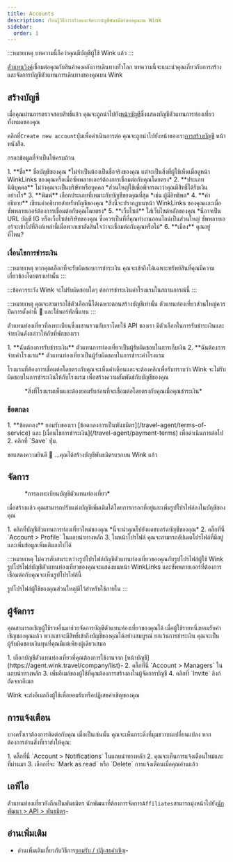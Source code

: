 ```yaml
---
title: Accounts
description: เรียนรู้วิธีการสร้างและจัดการบัญชีพันธมิตรของคุณบน Wink
sidebar:
  order: 1
---
```


:::หมายเหตุ
บทความนี้ถือว่าคุณมีบัญชีผู้ใช้ Wink แล้ว
:::

[ตัวแทนวิงค์](https://agent.wink.travel)เชื่อมต่อคุณกับสินค้าคงคลังการเดินทางทั่วโลก บทความนี้จะแนะนำคุณเกี่ยวกับการสร้างและจัดการบัญชีตัวแทนการเดินทางของคุณบน Wink

## สร้างบัญชี

เมื่อคุณผ่านการตรวจสอบสิทธิ์แล้ว คุณจะถูกนำไปยัง[หน้าบัญชี](https://agent.wink.travel/company/list)ซึ่งแสดงบัญชีตัวแทนการท่องเที่ยวทั้งหมดของคุณ

คลิกที่`Create new account`ปุ่มเพื่อดำเนินการต่อ คุณจะถูกนำไปยังหน้าของเรา[การสร้างบัญชี](https://agent.wink.travel/company/create) หน้าหนังสือ.

กรอกข้อมูลที่จำเป็นให้ครบถ้วน

<Steps>
  1. **ชื่อ** ชื่อบัญชีของคุณ *ไม่จำเป็นต้องเป็นชื่อจริงของคุณ แต่จะเป็นสิ่งที่ผู้ใช้เห็นเมื่อดูหน้า WinkLinks ของคุณหรือเมื่อซัพพลายเออร์ต้องการเชื่อมต่อกับคุณโดยตรง*
  2. **ประเภทนิติบุคคล** ไม่ว่าคุณจะเป็นบริษัทหรือบุคคล *ส่วนใหญ่ใช้เพื่อพิจารณาว่าคุณมีสิทธิ์ได้รับเงินอย่างไร*
  3. **พิมพ์** เลือกประเภทที่เหมาะกับบัญชีของคุณที่สุด *เช่น ผู้มีอิทธิพล*
  4. **คำอธิบาย** เขียนคำอธิบายสำหรับบัญชีของคุณ *สิ่งนี้จะปรากฏบนหน้า WinkLinks ของคุณและเมื่อซัพพลายเออร์ต้องการเชื่อมต่อกับคุณโดยตรง*
  5. **เว็บไซต์** ใส่เว็บไซต์หลักของคุณ *นี่อาจเป็น URL บัญชี IG หรือเว็บไซต์บริษัทของคุณ ซึ่งควรเป็นที่ที่คุณทำงานออนไลน์เป็นส่วนใหญ่ ซัพพลายเออร์จะเข้าไปที่ลิงก์เหล่านี้เมื่อพวกเขาตัดสินใจว่าจะเชื่อมต่อกับคุณหรือไม่*
  6. **เมือง** คุณอยู่ที่ไหน?
</Steps>


### เงื่อนไขการชำระเงิน

:::หมายเหตุ
หากคุณเลือกที่จะรับผิดชอบการชำระเงิน คุณจะเข้าถึงได้เฉพาะทรัพย์สินที่คุณมีความเกี่ยวข้องโดยตรงเท่านั้น
:::

:::ข้อควรระวัง
Wink จะไม่รับผิดชอบใดๆ ต่อการชำระเงินค่าโรงแรมในสถานการณ์นี้
:::

:::หมายเหตุ
คุณจะสามารถใช้ตัวเลือกนี้ได้เฉพาะตอนสร้างบัญชีเท่านั้น ตัวแทนท่องเที่ยวส่วนใหญ่ควรปิดการตั้งค่านี้ 🛑 และใช้พอร์ทัลนี้แทน
:::

ตัวแทนท่องเที่ยวที่ลงทะเบียนซึ่งผสานรวมกับเราโดยใช้ API ของเรา มีตัวเลือกในการรับชำระเงินและจ่ายเงินดังกล่าวให้กับที่พักของเรา

<Steps>
  1. **ฉันต้องการรับชำระเงิน** ตัวแทนการท่องเที่ยวเป็นผู้รับผิดชอบในการเก็บเงิน
  2. **ฉันต้องการจ่ายค่าโรงแรม** ตัวแทนท่องเที่ยวเป็นผู้รับผิดชอบในการชำระค่าโรงแรม
</Steps>


โรงแรมที่ต้องการเชื่อมต่อโดยตรงกับคุณจะเห็นคำเตือนและจะต้องคลิกเพื่อรับทราบว่า Wink จะไม่รับผิดชอบในการชำระเงินให้กับโรงแรม เพื่อสร้างความสัมพันธ์กับบัญชีของคุณ

<figure>
  <CloudinaryImage width="700" height="220" resize="scale" quality="best" alt="การรับรู้ทรัพย์สินความสัมพันธ์ TA" src="academy/property-ta-agreement" errorImage="noimage_opaque_nyrtl0.png" />

  <figcaption>*สิ่งที่โรงแรมเห็นและต้องยอมรับก่อนที่จะเชื่อมต่อโดยตรงกับคุณเมื่อคุณชำระเงิน*</figcaption>
</figure>


### ข้อตกลง

<Steps>
  1. **ข้อตกลง** ยอมรับของเรา [ข้อตกลงการเป็นพันธมิตร](/travel-agent/terms-of-service) และ [เงื่อนไขการชำระเงิน](/travel-agent/payment-terms) เพื่อดำเนินการต่อไป
  2. คลิกที่ `Save` ปุ่ม.
</Steps>


ขอแสดงความยินดี 🎉 ...คุณได้สร้างบัญชีพันธมิตรแรกบน Wink แล้ว

## จัดการ

<figure>
  <CloudinaryImage width="350" height="445" resize="scale" quality="best" alt="บัญชีตัวแทนท่องเที่ยว" src="academy/travel-agent" errorImage="noimage_opaque_nyrtl0.png" />

  <figcaption>*การลงทะเบียนบัญชีตัวแทนท่องเที่ยว*</figcaption>
</figure>


เมื่อสร้างแล้ว คุณสามารถปรับแต่งบัญชีเพิ่มเติมได้โดยการกรอกที่อยู่และเพิ่มรูปโปรไฟล์ลงในบัญชีของคุณ

<Steps>
  1. คลิกที่บัญชีตัวแทนการท่องเที่ยวใหม่ของคุณ *นี่จะนำคุณไปยังแดชบอร์ดบัญชีของคุณ*
  2. คลิ๊กที่นี่ `Account > Profile` ในแถบนำทางหลัก
  3. ในหน้าโปรไฟล์ คุณจะสามารถอัปเดตโปรไฟล์ที่มีอยู่และเพิ่มข้อมูลเพิ่มเติมลงไปได้
</Steps>


:::หมายเหตุ
ไม่ควรสับสนระหว่างรูปโปรไฟล์บัญชีตัวแทนท่องเที่ยวของคุณกับรูปโปรไฟล์ผู้ใช้ Wink รูปโปรไฟล์บัญชีตัวแทนท่องเที่ยวของคุณจะแสดงบนหน้า WinkLinks และซัพพลายเออร์ที่ต้องการเชื่อมต่อกับคุณจะเห็นรูปโปรไฟล์นี้

รูปโปรไฟล์ผู้ใช้ของคุณส่วนใหญ่มีไว้สำหรับใช้ภายใน
:::

## ผู้จัดการ

คุณสามารถเชิญผู้ใช้รายอื่นมาช่วยจัดการบัญชีตัวแทนท่องเที่ยวของคุณได้ เมื่อผู้ใช้รายหนึ่งยอมรับคำเชิญของคุณแล้ว พวกเขาจะมีสิทธิ์เข้าถึงบัญชีของคุณได้อย่างสมบูรณ์ ยกเว้นการชำระเงิน คุณจะเป็นผู้รับผิดชอบเงินทุนที่คุณมีแต่เพียงผู้เดียวเสมอ

<Steps>
  1. เลือกบัญชีตัวแทนท่องเที่ยวที่คุณต้องการใช้งานจาก [หน้าบัญชี](https://agent.wink.travel/company/list)-
  2. คลิ๊กที่นี่ `Account > Managers` ในแถบนำทางหลัก
  3. เพิ่มอีเมล์ของผู้ใช้ที่คุณต้องการสร้างลงในผู้จัดการบัญชี
  4. คลิกที่ `Invite` ลิงก์ถัดจากอีเมล
</Steps>


Wink จะส่งอีเมลถึงผู้ใช้เพื่อยอมรับหรือปฏิเสธคำเชิญของคุณ

## การแจ้งเตือน

บางครั้งเราต้องการติดต่อกับคุณ เมื่อเป็นเช่นนั้น คุณจะเห็นกระดิ่งที่มุมขวาบนเปลี่ยนแปลง
หากต้องการอ่านสิ่งที่เราส่งให้คุณ:

<Steps>
  1. คลิ๊กที่นี่ `Account > Notifications` ในแถบนำทางหลัก
  2. คุณจะเห็นการแจ้งเตือนใหม่และที่ผ่านมา
  3. เลือกที่จะ `Mark as read` หรือ `Delete` การแจ้งเตือนเมื่อคุณอ่านแล้ว
</Steps>


## เอพีไอ

ตัวแทนท่องเที่ยวยังถือเป็นพันธมิตร นักพัฒนาที่ต้องการจัดการ`Affiliates`สามารถมุ่งหน้าไปยัง[นักพัฒนา > API > พันธมิตร](/developers/apis/#affiliate-api)-

## อ่านเพิ่มเติม

* อ่านเพิ่มเติมเกี่ยวกับวิธีการ[ยอมรับ / ปฏิเสธคำเชิญ](/user/invites)-

